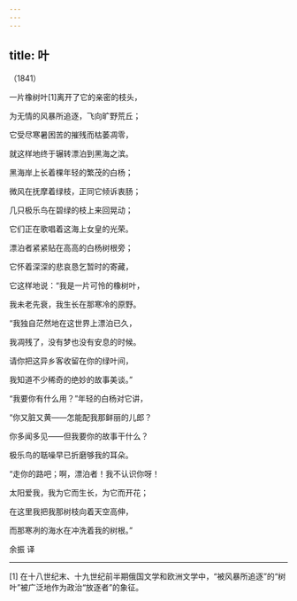 ```yaml
---
---
---
```

title: 叶
---




（1841）

一片橡树叶[1]离开了它的亲密的枝头，

为无情的风暴所追逐，飞向旷野荒丘；

它受尽寒暑困苦的摧残而枯萎凋零，

就这样地终于辗转漂泊到黑海之滨。





黑海岸上长着棵年轻的繁茂的白杨；

微风在抚摩着绿枝，正同它倾诉衷肠；

几只极乐鸟在碧绿的枝上来回晃动；

它们正在歌唱着这海上女皇的光荣。





漂泊者紧紧贴在高高的白杨树根旁；

它怀着深深的悲哀恳乞暂时的寄藏，

它这样地说：“我是一片可怜的橡树叶，

我未老先衰，我生长在那寒冷的原野。





“我独自茫然地在这世界上漂泊已久，

我凋残了，没有梦也没有安息的时候。

请你把这异乡客收留在你的绿叶间，

我知道不少稀奇的绝妙的故事美谈。”





“我要你有什么用？”年轻的白杨对它讲，

“你又脏又黄——怎能配我那鲜丽的儿郎？

你多闻多见——但我要你的故事干什么？

极乐鸟的聒噪早已折磨够我的耳朵。





“走你的路吧；啊，漂泊者！我不认识你呀！

太阳爱我，我为它而生长，为它而开花；

在这里我把我那树枝向着天空高伸，

而那寒冽的海水在冲洗着我的树根。”

余振 译



* * *



[1] 在十八世纪末、十九世纪前半期俄国文学和欧洲文学中，“被风暴所追逐”的“树叶”被广泛地作为政治“放逐者”的象征。
